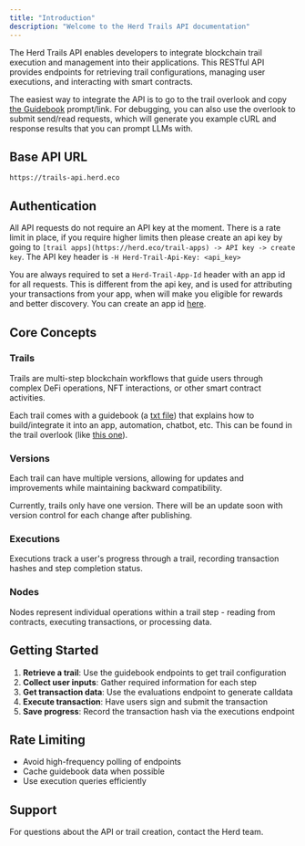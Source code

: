 ```yaml
---
title: "Introduction"
description: "Welcome to the Herd Trails API documentation"
---
```


The Herd Trails API enables developers to integrate blockchain trail execution and management into their applications. This RESTful API provides endpoints for retrieving trail configurations, managing user executions, and interacting with smart contracts.

<Note>The easiest way to integrate the API is to go to the trail overlook and copy [the Guidebook](../herd-app/guidebook-llm-api) prompt/link. For debugging, you can also use the overlook to submit send/read requests, which will generate you example cURL and response results that you can prompt LLMs with.</Note>

## Base API URL

```
https://trails-api.herd.eco
```

## Authentication

All API requests do not require an API key at the moment. There is a rate limit in place, if you require higher limits then please create an api key by going to `[trail apps](https://herd.eco/trail-apps) -> API key -> create key`. The API key header is `-H Herd-Trail-Api-Key: <api_key>`

<Warning>You are always required to set a `Herd-Trail-App-Id` header with an app id for all requests. This is different from the api key, and is used for attributing your transactions from your app, when will make you eligible for rewards and better discovery. You can create an app id [here](https://herd.eco/trail-apps).</Warning>

## Core Concepts

### Trails
Trails are multi-step blockchain workflows that guide users through complex DeFi operations, NFT interactions, or other smart contract activities.

Each trail comes with a guidebook (a [txt file](https://trails-api.herd.eco/v1/trails/0197604c-f761-7ade-8a5c-5e50c2d834d4/versions/0197604c-f76a-779a-8f2e-e3ba236da2c6/guidebook.txt?promptObject=farcaster_miniapp)) that explains how to build/integrate it into an app, automation, chatbot, etc. This can be found in the trail overlook (like [this one](https://herd.eco/trails/0197604c-f761-7ade-8a5c-5e50c2d834d4/overlook)).

### Versions
Each trail can have multiple versions, allowing for updates and improvements while maintaining backward compatibility.

<Warning>Currently, trails only have one version. There will be an update soon with version control for each change after publishing.</Warning>

### Executions
Executions track a user's progress through a trail, recording transaction hashes and step completion status.

### Nodes
Nodes represent individual operations within a trail step - reading from contracts, executing transactions, or processing data.

## Getting Started

1. **Retrieve a trail**: Use the guidebook endpoints to get trail configuration
2. **Collect user inputs**: Gather required information for each step
3. **Get transaction data**: Use the evaluations endpoint to generate calldata
4. **Execute transaction**: Have users sign and submit the transaction
5. **Save progress**: Record the transaction hash via the executions endpoint

## Rate Limiting

- Avoid high-frequency polling of endpoints
- Cache guidebook data when possible
- Use execution queries efficiently

## Support

For questions about the API or trail creation, contact the Herd team.

